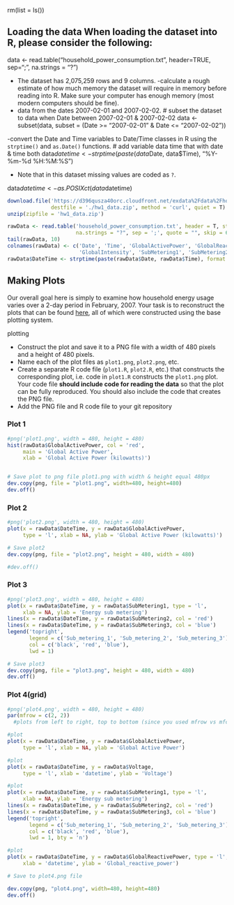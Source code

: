 rm(list = ls())

## Loading the data When loading the dataset into R, please consider the following:

data <- read.table("household_power_consumption.txt", header=TRUE,
           sep=";", na.strings = "?")

  - The dataset has 2,075,259 rows and 9 columns. 
-calculate a rough estimate of how much memory the dataset will require in memory before reading into R. Make sure your computer has enough
memory (most modern computers should be fine).
  - data from the dates 2007-02-01 and 2007-02-02. 
# subset the dataset to data when Date between 2007-02-01 & 2007-02-02
data <- subset(data, subset = (Date >= "2007-02-01" & Date <= "2007-02-02"))


 -convert the Date and Time variables to Date/Time classes in R using the `strptime()` and `as.Date()`
functions.
# add variable data time that with date & time both
data$datetime <- strptime(paste(data$Date, data$Time), "%Y-%m-%d %H:%M:%S")

  - Note that in this dataset missing values are coded as `?`.

data$datetime <- as.POSIXct(data$datetime)

```r
download.file('https://d396qusza40orc.cloudfront.net/exdata%2Fdata%2Fhousehold_power_consumption.zip',
              destfile = './hw1_data.zip', method = 'curl', quiet = T)
unzip(zipfile = 'hw1_data.zip')
```

```r
rawData <- read.table('household_power_consumption.txt', header = T, stringsAsFactors = F,
                      na.strings = "?", sep = ';', quote = "", skip = 66636, nrows = 2880)
tail(rawData, 10)
colnames(rawData) <- c('Date', 'Time', 'GlobalActivePower', 'GlobalReactivePower', 'Voltage',
                       'GlobalIntensity', 'SubMetering1', 'SubMetering2', 'SubMetering3')
rawData$DateTime <- strptime(paste(rawData$Date, rawData$Time), format = '%d/%m/%Y %H:%M:%S')
```

## Making Plots

Our overall goal here is simply to examine how household energy usage varies over a 2-day period in February, 2007. Your task is to
reconstruct the plots that can be found [here](https://github.com/rdpeng/ExData_Plotting1), all of which were constructed using the base plotting system.

plotting

  - Construct the plot and save it to a PNG file with a width of 480 pixels and a height of 480 pixels.
  - Name each of the plot files as `plot1.png`, `plot2.png`, etc.
  - Create a separate R code file (`plot1.R`, `plot2.R`, etc.) that constructs the corresponding plot, i.e. code in `plot1.R` constructs
the `plot1.png` plot. Your code file **should include code for reading the data** so that the plot can be fully reproduced. You should also
include the code that creates the PNG file.
  - Add the PNG file and R code file to your git repository

### Plot 1
```r
#png('plot1.png', width = 480, height = 480)
hist(rawData$GlobalActivePower, col = 'red',
     main = 'Global Active Power',
     xlab = 'Global Active Power (kilowatts)')


# Save plot to png file plot1.png with width & height equal 480px
dev.copy(png, file = "plot1.png", width=480, height=480)
dev.off()
```

### Plot 2
```r
#png('plot2.png', width = 480, height = 480)
plot(x = rawData$DateTime, y = rawData$GlobalActivePower, 
     type = 'l', xlab = NA, ylab = 'Global Active Power (kilowatts)')

# Save plot2
dev.copy(png, file = "plot2.png", height = 480, width = 480)

#dev.off()
```

### Plot 3
```r
#png('plot3.png', width = 480, height = 480)
plot(x = rawData$DateTime, y = rawData$SubMetering1, type = 'l',
     xlab = NA, ylab = 'Energy sub metering')
lines(x = rawData$DateTime, y = rawData$SubMetering2, col = 'red')
lines(x = rawData$DateTime, y = rawData$SubMetering3, col = 'blue')
legend('topright', 
       legend = c('Sub_metering_1', 'Sub_metering_2', 'Sub_metering_3'),
       col = c('black', 'red', 'blue'),
       lwd = 1)

# Save plot3
dev.copy(png, file = "plot3.png", height = 480, width = 480)
dev.off()
```

### Plot 4(grid)
```r
#png('plot4.png', width = 480, height = 480)
par(mfrow = c(2, 2)) 
  #plots from left to right, top to bottom (since you used mfrow vs mfcol)

#plot 
plot(x = rawData$DateTime, y = rawData$GlobalActivePower, 
     type = 'l', xlab = NA, ylab = 'Global Active Power')

#plot 
plot(x = rawData$DateTime, y = rawData$Voltage, 
     type = 'l', xlab = 'datetime', ylab = 'Voltage')

#plot
plot(x = rawData$DateTime, y = rawData$SubMetering1, type = 'l',
     xlab = NA, ylab = 'Energy sub metering')
lines(x = rawData$DateTime, y = rawData$SubMetering2, col = 'red')
lines(x = rawData$DateTime, y = rawData$SubMetering3, col = 'blue')
legend('topright', 
       legend = c('Sub_metering_1', 'Sub_metering_2', 'Sub_metering_3'),
       col = c('black', 'red', 'blue'),
       lwd = 1, bty = 'n')

#plot 
plot(x = rawData$DateTime, y = rawData$GlobalReactivePower, type = 'l',
     xlab = 'datetime', ylab = 'Global_reactive_power')

# Save to plot4.png file

dev.copy(png, "plot4.png", width=480, height=480)
dev.off()
```
